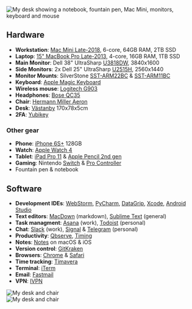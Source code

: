 
<Post title="My Remote Setup in 2019" date="August 18, 2019">

<Image
  src="/images/2019-setup/desk_cover.jpg"
  alt="My desk showing a notebook, fountain pen, Mac Mini, monitors, keyboard and mouse"
  width={5292}
  height={2359}
/>

## Hardware

+ **Workstation**: [Mac Mini Late-2018][macmini], 6-core, 64GB RAM, 2TB SSD
+ **Laptop**: [15" MacBook Pro Late-2013][mbp], 4-core, 16GB RAM, 1TB SSD
+ **Main Monitor**: Dell 38" UltraSharp [U3818DW][dell38], 3840x1600
+ **Side Monitors**: 2x Dell 25" UltraSharp [U2515H][dell25], 2560x1440
+ **Monitor Mounts**: SilverStone [SST-ARM22BC][silverstone22] & [SST-ARM11BC][silverstone11]
+ **Keyboard**: [Apple Magic Keyboard][keyboard]
+ **Wireless mouse**: [Logitech G903][mouse]
+ **Headphones**: [Bose QC35][headphones]
+ **Chair**: [Hermann Miller Aeron][chair]
+ **Desk**: [Västanby][desk] 170x78x5cm
+ **2FA**: [Yubikey][2fa]

<!--
+ **Cable managment**:
	+ TODO-IRON-ROD
	+ TODO-REUSABLE-ZIPTIES
	+ TODO-HOOKS
	+ TODO-SLEAVES
	+ TODO-DOUBLE-SIDED-SQUARES
+ TODO: USB hub mounted underneath & Small Micro-USB charging cables
-->

### Other gear

+ **Phone**: [iPhone 6S+][phone] 128GB
+ **Watch**: [Apple Watch 4][watch]
+ **Tablet**: [iPad Pro 11][tablet] & [Apple Pencil 2nd gen][applepencil]
+ **Gaming**: Nintendo [Switch][switch] & [Pro Controller][procontroller]
+ Fountain pen & notebook

## Software

+ **Development IDEs**: [WebStorm](https://www.jetbrains.com/webstorm/), [PyCharm](https://www.jetbrains.com/pycharm/), [DataGrip](https://www.jetbrains.com/datagrip/), [Xcode](https://developer.apple.com/xcode/), [Android Studio](https://developer.android.com/studio/)
+ **Text editors**: [MacDown](https://github.com/MacDownApp/macdown) (markdown), [Sublime Text](https://www.sublimetext.com) (general)
+ **Task managment**: [Asana](https://asana.com/) (work), [Todoist](https://todoist.com) (personal)
+ **Chat**: [Slack](https://slack.com) (work), [Signal](https://www.signal.org) & [Telegram](https://telegram.org) (personal)
+ **Productivity**: [Qbserve](https://qotoqot.com/qbserve/), [Timing](https://timingapp.com)
+ **Notes**: [Notes](https://en.wikipedia.org/wiki/Notes_(Apple)) on macOS & iOS
+ **Version control**: [GitKraken](https://www.gitkraken.com/)
+ **Browsers**: [Chrome](https://www.google.com/chrome/) & [Safari](https://www.apple.com/safari/)
+ **Time tracking**: [Tímavera](https://timavera.com/)
+ **Terminal**: [iTerm](https://iterm2.com)
+ **Email**: [Fastmail](https://www.fastmail.com)
+ **VPN**: [IVPN](https://www.ivpn.net)

<Image
  src="/images/2019-setup/desk_front.jpg"
  alt="My desk and chair"
  width={6000}
  height={4000}
/>
<br />
<Image
  src="/images/2019-setup/desk_side.jpg"
  alt="My desk and chair"
  width={6000}
  height={4000}
/>


[macmini]: https://everymac.com/systems/apple/mac_mini/specs/mac-mini-core-i7-3.2-late-2018-specs.html
[mbp]: https://everymac.com/systems/apple/macbook_pro/specs/macbook-pro-core-i7-2.6-15-dual-graphics-late-2013-retina-display-specs.html
[dell38]: https://en.wikipedia.org/wiki/Dell_monitors#UltraSharp_LCD_monitors
[dell25]: https://www.tftcentral.co.uk/reviews/dell_u2515h.htm
[silverstone22]: https://www.silverstonetek.com/product.php?pid=412
[silverstone11]: https://www.silverstonetek.com/product.php?pid=408
[keyboard]: https://en.m.wikipedia.org/wiki/Magic_Keyboard
[mouse]: https://www.logitechg.com/en-us/products/gaming-mice/g903-wireless-gaming-mouse.html
[chair]: https://en.m.wikipedia.org/wiki/Aeron_chair
[desk]: https://m2.ikea.com/us/en/p/vaestanby-table-dark-brown-vaestana-dark-brown-s59040344/
[headphones]: https://en.m.wikipedia.org/wiki/Bose_headphones
[phone]: https://en.m.wikipedia.org/wiki/IPhone_6S
[tablet]: https://en.wikipedia.org/wiki/IPad_Pro
[watch]: https://en.m.wikipedia.org/wiki/Apple_Watch
[switch]: https://www.nintendo.com/switch/
[procontroller]: https://en.m.wikipedia.org/wiki/Nintendo_Switch_Pro_Controller
[2fa]: https://www.yubico.com
[applepencil]: https://en.m.wikipedia.org/wiki/Apple_Pencil

</Post>
